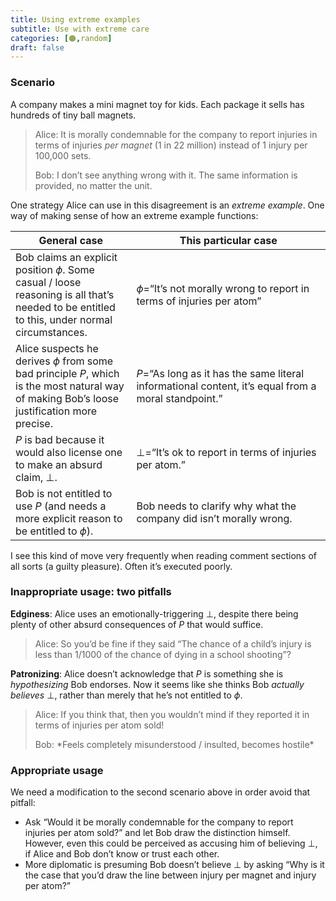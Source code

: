 ```yaml
---
title: Using extreme examples
subtitle: Use with extreme care
categories: [🟠,random]
draft: false
---
```


### Scenario 
A company makes a mini magnet toy for kids. Each package it sells has hundreds 
of tiny ball magnets.

> Alice: It is morally condemnable for the company to report 
  injuries in terms of injuries *per magnet* (1 in 22 million) instead of 
  1 injury per 100,000 sets.
>
> Bob: I don't see anything wrong with it. The same information is provided, no matter the unit.

One strategy Alice can use in this disagreement is an *extreme example*. One way 
of making sense of how an extreme example functions:  

| General case | This particular case |
|--------------|----------------------|
| Bob claims an explicit position $\phi$. Some casual / loose reasoning is all that's needed to be entitled to this, under normal circumstances. | $\phi$="It's not morally wrong to report in terms of injuries per atom" |
| Alice suspects he derives $\phi$ from some bad principle $P$, which is the most natural way of making Bob's loose justification more precise. | $P$="As long as it has the same literal informational content, it's equal from a moral standpoint." |
| $P$ is bad because it would also license one to make an absurd claim, $\bot$. | $\bot$="It's ok to report in terms of injuries per atom."| 
| Bob is not entitled to use $P$ (and needs a more explicit reason to be entitled to $\phi$).| Bob needs to clarify why what the company did isn't morally wrong. | 

I see this kind of move very frequently when reading comment sections of all 
sorts (a guilty pleasure). Often it's executed poorly.

### Inappropriate usage: two pitfalls

**Edginess**: Alice uses an emotionally-triggering $\bot$, despite there being 
plenty of other absurd consequences of $P$ that would suffice.

> Alice: So you'd be fine if they said "The chance of a child's injury is less 
than 1/1000 of the chance of dying in a school shooting"?

**Patronizing**: Alice doesn't acknowledge that $P$ is something she is 
   *hypothesizing* Bob endorses. Now it seems like she thinks Bob *actually believes* 
   $\bot$, rather than merely that he's not 
   entitled to $\phi$.

> Alice: If you think that, then you wouldn't mind if they reported it in terms of injuries per atom sold! 
> 
> Bob: \*Feels completely misunderstood / insulted, becomes hostile\*
 
### Appropriate usage

We need a modification to the second scenario above in order avoid that pitfall: 

- Ask "Would it be morally condemnable for the company to report injuries per 
  atom sold?" and let Bob draw the distinction himself. However, even this could 
  be perceived as accusing him of believing $\bot$, if Alice and Bob don't know 
  or trust each other.
- More diplomatic is presuming Bob doesn't believe $\bot$ by asking "Why is it 
  the case that you'd draw the line between injury per magnet and injury per atom?"
